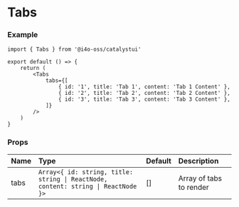 
# Tabs

<DemoCard>
	<Tabs
		tabs={[
			{ id: '1', title: 'Tab 1', content: 'Tab 1 Content' },
			{ id: '2', title: 'Tab 2', content: 'Tab 2 Content' },
			{ id: '3', title: 'Tab 3', content: 'Tab 3 Content' },
		]}
	/>
</DemoCard>

### Example

```tsx
import { Tabs } from '@i4o-oss/catalystui'

export default () => {
	return (
		<Tabs
			tabs={[
				{ id: '1', title: 'Tab 1', content: 'Tab 1 Content' },
				{ id: '2', title: 'Tab 2', content: 'Tab 2 Content' },
				{ id: '3', title: 'Tab 3', content: 'Tab 3 Content' },
			]}
		/>
	)
}
```

### Props

| Name | Type                                                                              | Default | Description             |
| :--- | :-------------------------------------------------------------------------------- | :------ | :---------------------- |
| tabs | `Array<{ id: string, title: string \| ReactNode, content: string \| ReactNode }>` | []      | Array of tabs to render |

